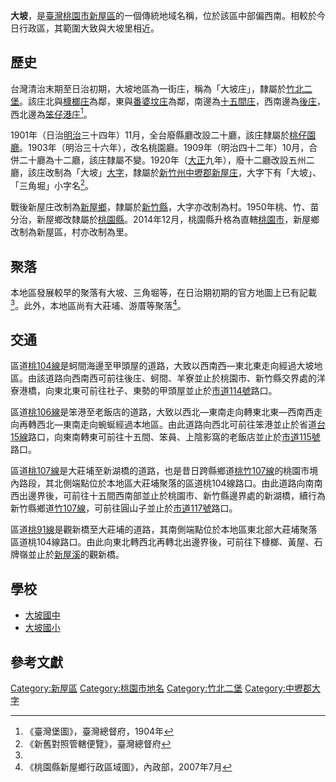 {{noteTA　
|1 = zh-cn:庄; zh-hk:庄; zh-tw:庄;
|2 = zh-cn:坟; zh-hk:坟; zh-tw:坟;
}}
'''大坡'''，是[[臺灣|臺灣]][[桃園市|桃園市]][[新屋區|新屋區]]的一個傳統地域名稱，位於該區中部偏西南。相較於今日行政區，其範圍大致與大坡里相近。

==歷史==
台灣清治末期至日治初期，大坡地區為一街庄，稱為「大坡庄」，隸屬於[[竹北二堡|竹北二堡]]。該庄北與[[槺榔_(桃園市)|槺榔庄]]為鄰，東與[[番婆坟庄|番婆坟庄]]為鄰，南邊為[[十五間庄|十五間庄]]，西南邊為[[後庄_(桃園市)|後庄]]，西北邊為[[笨仔港庄|笨仔港庄]]<ref name="臺灣堡圖">《臺灣堡圖》，臺灣總督府，1904年</ref>。

1901年（日治[[明治|明治]]三十四年）11月，全台廢縣廳改設二十廳，該庄隸屬於[[桃仔園廳|桃仔園廳]]。1903年（明治三十六年），改名桃園廳。1909年（明治四十二年）10月，合併二十廳為十二廳，該庄隸屬不變。1920年（[[大正|大正]]九年），廢十二廳改設五州二廳，該庄改制為「大坡」[[大字|大字]]，隸屬於[[新竹州|新竹州]][[中壢郡|中壢郡]][[新屋庄|新屋庄]]，大字下有「大坡」、「三角堀」小字名<ref>《新舊對照管轄便覽》，臺灣總督府</ref>。

戰後新屋庄改制為[[新屋鄉|新屋鄉]]，隸屬於[[新竹縣|新竹縣]]，大字亦改制為村。1950年桃、竹、苗分治，新屋鄉改隸屬於[[桃園縣|桃園縣]]。2014年12月，桃園縣升格為直轄[[桃園市|桃園市]]，新屋鄉改制為新屋區，村亦改制為里。

==聚落==
本地區發展較早的聚落有大坡、三角堀等，在日治期初期的官方地圖上已有記載<ref name="臺灣堡圖"/>。此外，本地區尚有大莊埔、游厝等聚落<ref>《桃園縣新屋鄉行政區域圖》，內政部，2007年7月</ref>。

==交通==
區道[[桃104線|桃104線]]是蚵間海邊至甲頭屋的道路，大致以西南西—東北東走向經過大坡地區。由該道路向西南西可前往後庄、蚵間、羊寮並止於桃園市、新竹縣交界處的洋寮港橋，向東北東可前往社子、東勢的甲頭屋並止於[[市道114號|市道114號]]路口。

區道[[桃106線|桃106線]]是笨港至老飯店的道路，大致以西北—東南走向轉東北東—西南西走向再轉西北—東南走向蜿蜒經過本地區。由此道路向西北可前往笨港並止於省道[[台15線|台15線]]路口，向東南轉東可前往十五間、笨員、上陰影窩的老飯店並止於[[市道115號|市道115號]]路口。

區道[[桃107線|桃107線]]是大莊埔至新湖橋的道路，也是昔日跨縣鄉道[[桃竹107線|桃竹107線]]的桃園市境內路段，其北側端點位於本地區大莊埔聚落的區道桃104線路口。由此道路向南南西出邊界後，可前往十五間西南部並止於桃園市、新竹縣邊界處的新湖橋，續行為新竹縣鄉道[[竹107線|竹107線]]，可前往圓山子並止於[[市道117號|市道117號]]路口。

區道[[桃91線|桃91線]]是觀新橋至大莊埔的道路，其南側端點位於本地區東北部大莊埔聚落區道桃104線路口。由此向東北轉西北再轉北出邊界後，可前往下槺榔、黃屋、石牌嶺並止於[[新屋溪|新屋溪]]的觀新橋。

==學校==
*[[大坡國中|大坡國中]]
*[[大坡國小|大坡國小]]

==參考文獻==
{{reflist}}

{{中壢郡}}

[[Category:新屋區|Category:新屋區]]
[[Category:桃園市地名|Category:桃園市地名]]
[[Category:竹北二堡|Category:竹北二堡]]
[[Category:中壢郡大字|Category:中壢郡大字]]